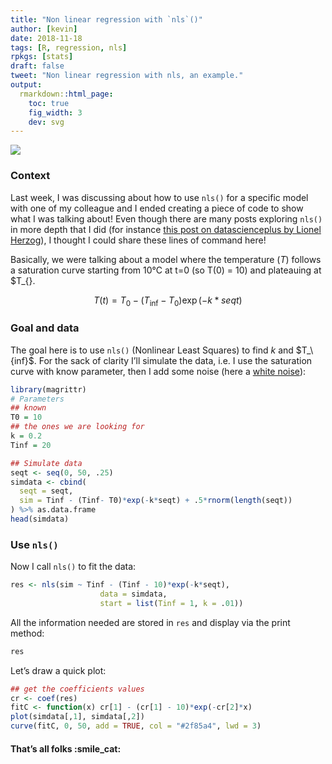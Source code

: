 ```yaml
---
title: "Non linear regression with `nls`()"
author: [kevin]
date: 2018-11-18
tags: [R, regression, nls]
rpkgs: [stats]
draft: false
tweet: "Non linear regression with nls, an example."
output:
  rmarkdown::html_page:
    toc: true
    fig_width: 3
    dev: svg
---
```


![](https://img.shields.io/badge/inSileco-UnderReview-ffdd55.svg)

### Context

Last week, I was discussing about how to use `nls()` for a specific
model with one of my colleague and I ended creating a piece of code to
show what I was talking about! Even though there are many posts exploring `nls()`
in more depth that I did (for instance [this post on datascienceplus by Lionel Herzog]( https://datascienceplus.com/first-steps-with-non-linear-regression-in-r/)),
I thought I could share these lines of command here!

Basically, we were talking about a model where the temperature ($T$) follows
a saturation curve starting from 10°C at t=0 (so T(0) = 10) and plateauing at $T_{\inf}.

$$T(t) = T_0 - (T_{\inf} - T_0)\exp(-k*seqt)$$

### Goal and data

The goal here is to use `nls()` (Nonlinear Least Squares) to find $k$ and $T_\{inf}$. For the sack of
clarity I'll simulate the data, i.e. I use the saturation curve with know parameter,
then I add some noise (here a [white noise](https://en.wikipedia.org/wiki/White_noise)):

```R
library(magrittr)
# Parameters
## known
T0 = 10
## the ones we are looking for
k = 0.2
Tinf = 20

## Simulate data
seqt <- seq(0, 50, .25)
simdata <- cbind(
  seqt = seqt,
  sim = Tinf - (Tinf- T0)*exp(-k*seqt) + .5*rnorm(length(seqt))
) %>% as.data.frame
head(simdata)
```

### Use `nls()`

Now I call `nls()` to fit the data:

```R
res <- nls(sim ~ Tinf - (Tinf - 10)*exp(-k*seqt),
                    data = simdata,
                    start = list(Tinf = 1, k = .01))
```

All the information needed are stored in `res` and display via the print method:

```R
res
```

Let's draw a quick plot:

```R
## get the coefficients values
cr <- coef(res)
fitC <- function(x) cr[1] - (cr[1] - 10)*exp(-cr[2]*x)
plot(simdata[,1], simdata[,2])
curve(fitC, 0, 50, add = TRUE, col = "#2f85a4", lwd = 3)
```

#### That's all folks :smile_cat:
